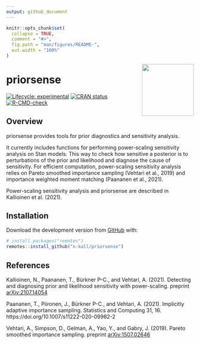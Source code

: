 ```yaml
---
output: github_document
---
```


<!-- README.md is generated from README.Rmd. Please edit that file -->

```r
knitr::opts_chunk$set(
  collapse = TRUE,
  comment = "#>",
  fig.path = "man/figures/README-",
  out.width = "100%"
)
```

<img src='man/figures/logo.png' align="right" height="139" />

# priorsense

<!-- badges: start -->
[![Lifecycle: experimental](https://img.shields.io/badge/lifecycle-experimental-orange.svg)](https://www.tidyverse.org/lifecycle/#experimental)
[![CRAN status](https://www.r-pkg.org/badges/version/priorsense)](https://CRAN.R-project.org/package=priorsense)
[![R-CMD-check](https://github.com/n-kall/priorsense/workflows/R-CMD-check/badge.svg)](https://github.com/n-kall/priorsense/actions)
<!-- badges: end -->

## Overview

priorsense provides tools for prior diagnostics and sensitivity
analysis.

It currently includes functions for performing power-scaling
sensitivity analysis on Stan models. This way to check how sensitive a
posterior is to perturbations of the prior and likelihood and diagnose
the cause of sensitivity. For efficient computation, power-scaling
sensitivity analysis relies on Pareto smoothed importance sampling
(Vehtari et al., 2019) and importance weighted moment matching
(Paananen et al., 2021).

Power-scaling sensitivity analysis and priorsense are described in
Kallioinen et al. (2021).

## Installation

Download the development version from [GitHub](https://github.com/) with:

```r
# install.packages("remotes")
remotes::install_github("n-kall/priorsense")
```
## References

Kallioinen, N., Paananen, T., Bürkner P-C., and Vehtari, A. (2021).
Detecting and diagnosing prior and likelihood sensitivity with
power-scaling. preprint [arXiv:2107.14054](https://arxiv.org/abs/2107.14054)

Paananen, T., Piironen, J., Bürkner P-C., and Vehtari, A. (2021).
Implicitly adaptive importance sampling. Statistics and Computing
31, 16. https://doi.org/10.1007/s11222-020-09982-2

Vehtari, A., Simpson, D., Gelman, A., Yao, Y., and Gabry, J. (2019).
Pareto smoothed importance sampling. preprint [arXiv:1507.02646](https://arxiv.org/abs/1507.02646)
